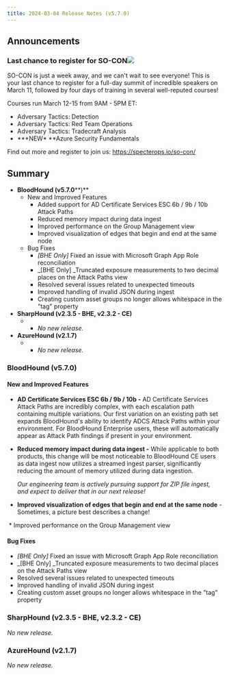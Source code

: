```yaml
---
title: 2024-03-04 Release Notes (v5.7.0)
---
```


## Announcements


### Last chance to register for SO-CON![](https://raw.githubusercontent.com/SpecterOps/bloodhound-docs/main/#01HMSJXKQJNF1QXGXEV9CEGK4W)

SO-CON is just a week away, and we can't wait to see everyone! This is your last chance to register for a full-day summit of incredible speakers on March 11, followed by four days of training in several well-reputed courses!

Courses run March 12-15 from 9AM - 5PM ET:

* Adversary Tactics: Detection
* Adversary Tactics: Red Team Operations
* Adversary Tactics: Tradecraft Analysis
* **\*NEW\* **Azure Security Fundamentals

Find out more and register to join us: https://specterops.io/so-con/

## Summary

* **BloodHound (v5.7.0****)**
    * New and Improved Features
        * Added support for AD Certificate Services ESC 6b / 9b / 10b Attack Paths
        * Reduced memory impact during data ingest
        * Improved performance on the Group Management view
        * Improved visualization of edges that begin and end at the same node
    * Bug Fixes
        * _\[BHE Only\]_ Fixed an issue with Microsoft Graph App Role reconciliation
        * _\[BHE Only\] _Truncated exposure measurements to two decimal places on the Attack Paths view
        * Resolved several issues related to unexpected timeouts
        * Improved handling of invalid JSON during ingest
        * Creating custom asset groups no longer allows whitespace in the "tag" property
* **SharpHound (v2.3.5 - BHE, v2.3.2 - CE)**
    * * _No new release._
* **AzureHound (v2.1.7)**
    * * _No new release._

### BloodHound (v5.7.0)[](#h_01H93N41YNHMSBBACC28P2T428)

#### New and Improved Features

* **AD Certificate Services ESC 6b / 9b / 10b -** AD Certificate Services Attack Paths are incredibly complex, with each escalation path containing multiple variations. Our first variation on an existing path set expands BloodHound's ability to identify ADCS Attack Paths within your environment. For BloodHound Enterprise users, these will automatically appear as Attack Path findings if present in your environment.
* **Reduced memory impact during data ingest -** While applicable to both products, this change will be most noticeable to BloodHound CE users as data ingest now utilizes a streamed ingest parser, significantly reducing the amount of memory utilized during data ingestion.

    _Our engineering team is actively pursuing support for ZIP file ingest, and expect to deliver that in our next release!_
* **Improved visualization of edges that begin and end at the same node** \- Sometimes, a picture best describes a change!
<Frame>
  <img src="/assets/image-11.png" alt=""/>
</Frame>
* Improved performance on the Group Management view

#### Bug Fixes

* _\[BHE Only\]_ Fixed an issue with Microsoft Graph App Role reconciliation
* _\[BHE Only\] _Truncated exposure measurements to two decimal places on the Attack Paths view
* Resolved several issues related to unexpected timeouts
* Improved handling of invalid JSON during ingest
* Creating custom asset groups no longer allows whitespace in the "tag" property

### SharpHound (v2.3.5 - BHE, v2.3.2 - CE)[](#h_01H93N41YN3D3XZWS5G9VWYAV9)


_No new release._

### AzureHound (v2.1.7)[](#h_01H93N41YNJ0DZ2735TV8XQKV6)


_No new release._

